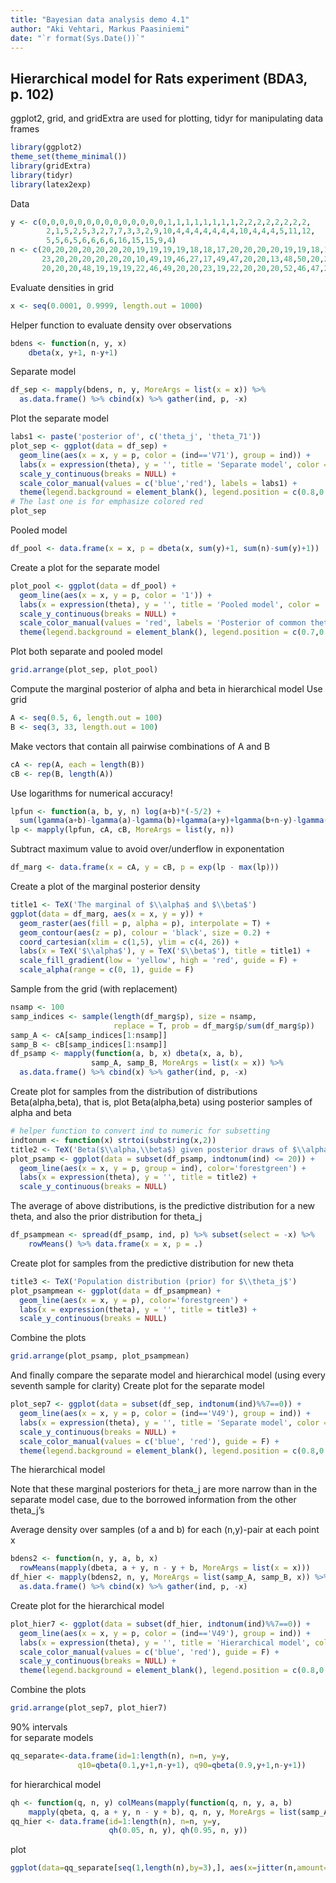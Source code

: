 ```yaml
---
title: "Bayesian data analysis demo 4.1"
author: "Aki Vehtari, Markus Paasiniemi"
date: "`r format(Sys.Date())`"
---
```

## Hierarchical model for Rats experiment (BDA3, p. 102)

ggplot2, grid, and gridExtra are used for plotting, tidyr for
manipulating data frames

```r
library(ggplot2)
theme_set(theme_minimal())
library(gridExtra)
library(tidyr)
library(latex2exp)
```

Data

```r
y <- c(0,0,0,0,0,0,0,0,0,0,0,0,0,0,1,1,1,1,1,1,1,1,2,2,2,2,2,2,2,2,
        2,1,5,2,5,3,2,7,7,3,3,2,9,10,4,4,4,4,4,4,4,10,4,4,4,5,11,12,
        5,5,6,5,6,6,6,6,16,15,15,9,4)
n <- c(20,20,20,20,20,20,20,19,19,19,19,18,18,17,20,20,20,20,19,19,18,18,25,24,
       23,20,20,20,20,20,20,10,49,19,46,27,17,49,47,20,20,13,48,50,20,20,20,20,
       20,20,20,48,19,19,19,22,46,49,20,20,23,19,22,20,20,20,52,46,47,24,14)
```

Evaluate densities in grid

```r
x <- seq(0.0001, 0.9999, length.out = 1000)
```

Helper function to evaluate density over observations

```r
bdens <- function(n, y, x)
    dbeta(x, y+1, n-y+1)
```

Separate model

```r
df_sep <- mapply(bdens, n, y, MoreArgs = list(x = x)) %>%
  as.data.frame() %>% cbind(x) %>% gather(ind, p, -x)
```

Plot the separate model

```r
labs1 <- paste('posterior of', c('theta_j', 'theta_71'))
plot_sep <- ggplot(data = df_sep) +
  geom_line(aes(x = x, y = p, color = (ind=='V71'), group = ind)) +
  labs(x = expression(theta), y = '', title = 'Separate model', color = '') +
  scale_y_continuous(breaks = NULL) +
  scale_color_manual(values = c('blue','red'), labels = labs1) +
  theme(legend.background = element_blank(), legend.position = c(0.8,0.9))
# The last one is for emphasize colored red
plot_sep
```

Pooled model

```r
df_pool <- data.frame(x = x, p = dbeta(x, sum(y)+1, sum(n)-sum(y)+1))
```

Create a plot for the separate model

```r
plot_pool <- ggplot(data = df_pool) +
  geom_line(aes(x = x, y = p, color = '1')) +
  labs(x = expression(theta), y = '', title = 'Pooled model', color = '') +
  scale_y_continuous(breaks = NULL) +
  scale_color_manual(values = 'red', labels = 'Posterior of common theta') +
  theme(legend.background = element_blank(), legend.position = c(0.7,0.9))
```

Plot both separate and pooled model

```r
grid.arrange(plot_sep, plot_pool)
```

Compute the marginal posterior of alpha and beta in hierarchical model
Use grid

```r
A <- seq(0.5, 6, length.out = 100)
B <- seq(3, 33, length.out = 100)
```

Make vectors that contain all pairwise combinations of A and B

```r
cA <- rep(A, each = length(B))
cB <- rep(B, length(A))
```

Use logarithms for numerical accuracy!

```r
lpfun <- function(a, b, y, n) log(a+b)*(-5/2) +
  sum(lgamma(a+b)-lgamma(a)-lgamma(b)+lgamma(a+y)+lgamma(b+n-y)-lgamma(a+b+n))
lp <- mapply(lpfun, cA, cB, MoreArgs = list(y, n))
```

Subtract maximum value to avoid over/underflow in exponentation

```r
df_marg <- data.frame(x = cA, y = cB, p = exp(lp - max(lp)))
```

Create a plot of the marginal posterior density

```r
title1 <- TeX('The marginal of $\\alpha$ and $\\beta$')
ggplot(data = df_marg, aes(x = x, y = y)) +
  geom_raster(aes(fill = p, alpha = p), interpolate = T) +
  geom_contour(aes(z = p), colour = 'black', size = 0.2) +
  coord_cartesian(xlim = c(1,5), ylim = c(4, 26)) +
  labs(x = TeX('$\\alpha$'), y = TeX('$\\beta$'), title = title1) +
  scale_fill_gradient(low = 'yellow', high = 'red', guide = F) +
  scale_alpha(range = c(0, 1), guide = F)
```

Sample from the grid (with replacement)

```r
nsamp <- 100
samp_indices <- sample(length(df_marg$p), size = nsamp,
                       replace = T, prob = df_marg$p/sum(df_marg$p))
samp_A <- cA[samp_indices[1:nsamp]]
samp_B <- cB[samp_indices[1:nsamp]]
df_psamp <- mapply(function(a, b, x) dbeta(x, a, b),
                  samp_A, samp_B, MoreArgs = list(x = x)) %>%
  as.data.frame() %>% cbind(x) %>% gather(ind, p, -x)
```

Create plot for samples from the distribution of distributions
Beta(alpha,beta), that is, plot Beta(alpha,beta) using posterior
samples of alpha and beta

```r
# helper function to convert ind to numeric for subsetting
indtonum <- function(x) strtoi(substring(x,2))
title2 <- TeX('Beta($\\alpha,\\beta$) given posterior draws of $\\alpha$ and $\\beta$')
plot_psamp <- ggplot(data = subset(df_psamp, indtonum(ind) <= 20)) +
  geom_line(aes(x = x, y = p, group = ind), color='forestgreen') +
  labs(x = expression(theta), y = '', title = title2) +
  scale_y_continuous(breaks = NULL)
```

The average of above distributions, is the predictive distribution
for a new theta, and also the prior distribution for theta_j

```r
df_psampmean <- spread(df_psamp, ind, p) %>% subset(select = -x) %>%
    rowMeans() %>% data.frame(x = x, p = .)
```

Create plot for samples from the predictive distribution for new theta

```r
title3 <- TeX('Population distribution (prior) for $\\theta_j$')
plot_psampmean <- ggplot(data = df_psampmean) +
  geom_line(aes(x = x, y = p), color='forestgreen') +
  labs(x = expression(theta), y = '', title = title3) +
  scale_y_continuous(breaks = NULL)
```

Combine the plots

```r
grid.arrange(plot_psamp, plot_psampmean)
```

And finally compare the separate model and hierarchical model
(using every seventh sample for clarity)
Create plot for the separate model

```r
plot_sep7 <- ggplot(data = subset(df_sep, indtonum(ind)%%7==0)) +
  geom_line(aes(x = x, y = p, color = (ind=='V49'), group = ind)) +
  labs(x = expression(theta), y = '', title = 'Separate model', color = '') +
  scale_y_continuous(breaks = NULL) +
  scale_color_manual(values = c('blue', 'red'), guide = F) +
  theme(legend.background = element_blank(), legend.position = c(0.8,0.9))
```

The hierarchical model

Note that these marginal posteriors for theta_j are more narrow than
in the separate model case, due to the borrowed information from the
other theta_j's

Average density over samples (of a and b) for each (n,y)-pair
at each point x

```r
bdens2 <- function(n, y, a, b, x)
  rowMeans(mapply(dbeta, a + y, n - y + b, MoreArgs = list(x = x)))
df_hier <- mapply(bdens2, n, y, MoreArgs = list(samp_A, samp_B, x)) %>%
  as.data.frame() %>% cbind(x) %>% gather(ind, p, -x)
```

Create plot for the hierarchical model

```r
plot_hier7 <- ggplot(data = subset(df_hier, indtonum(ind)%%7==0)) +
  geom_line(aes(x = x, y = p, color = (ind=='V49'), group = ind)) +
  labs(x = expression(theta), y = '', title = 'Hierarchical model', color = '') +
  scale_color_manual(values = c('blue', 'red'), guide = F) +
  scale_y_continuous(breaks = NULL) +
  theme(legend.background = element_blank(), legend.position = c(0.8,0.9))
```

Combine the plots

```r
grid.arrange(plot_sep7, plot_hier7)
```

90% intervals<br>
for separate models

```r
qq_separate<-data.frame(id=1:length(n), n=n, y=y,
               q10=qbeta(0.1,y+1,n-y+1), q90=qbeta(0.9,y+1,n-y+1))
```

for hierarchical model

```r
qh <- function(q, n, y) colMeans(mapply(function(q, n, y, a, b)
    mapply(qbeta, q, a + y, n - y + b), q, n, y, MoreArgs = list(samp_A, samp_B)))
qq_hier <- data.frame(id=1:length(n), n=n, y=y,
                      qh(0.05, n, y), qh(0.95, n, y))
```

plot

```r
ggplot(data=qq_separate[seq(1,length(n),by=3),], aes(x=jitter(n,amount=1),ymin=q10,ymax=q90)) + geom_linerange() + xlim(c(0,60))
```

